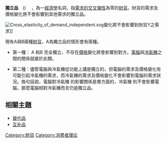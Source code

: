 {{noteTA|G1=Economics|1=zh-tw:財貨;zh-hk:物品;zh-cn:商品;}}
'''獨立品'''　({{lang-en|Independent goods}}) 　，為一[[經濟學|經濟學]]名詞，指[[需求的交叉彈性|需求的交叉彈性]]為零的[[財貨|財貨]]。財貨的需求及價格變化將不會影響到其他需求的獨立品。

[[Image:Cross_elasticity_of_demand_independent.svg|thumb]]變化將不會影響到財貨Y之需求]]

現有A與B兩種[[財貨|財貨]]，A為獨立品的情形會有兩種。
*第一種： A 和B 完全獨立，不存在[[價格|價格]]變化將會影響到對方。[[電腦|電腦]]與[[冷氣機|冷氣機]]之間的關係就屬於此類。

*第二種：儘管電腦與冷氣機從功能上講是獨立的，但電腦的需求及價格變化有可能引起冷氣機的需求，而冷氣機的需求及價格變化不會影響到電腦的需求狀況。換句話說，電腦對冷氣機  的影響關係是單方面的，冷氣機  則不會影響電腦，那麼電腦相對冷氣機而言仍是獨立品。

==相關主題==
*[[替代品|替代品]]
*[[互补品|互补品]]

[[Category:財貨|Category:財貨]]
[[Category:消费者理论|Category:消费者理论]]


{{Microeconomics-stub}}

{{財產種類}}